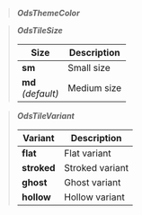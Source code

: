 
> **_OdsThemeColor_**
>
> <OdsThemeColorIntents />


> **_OdsTileSize_**
>
> | Size                     | Description        |
> | ------------------------ | ------------------ |
> | **sm**                   | Small size         |
> | **md**<br/>_(default)_   | Medium size        |


> **_OdsTileVariant_**
>
> | Variant                  | Description        |
> | ------------------------ | ------------------ |
> | **flat**                 | Flat variant       |
> | **stroked**              | Stroked variant    |
> | **ghost**                | Ghost variant      |
> | **hollow**               | Hollow variant     |

